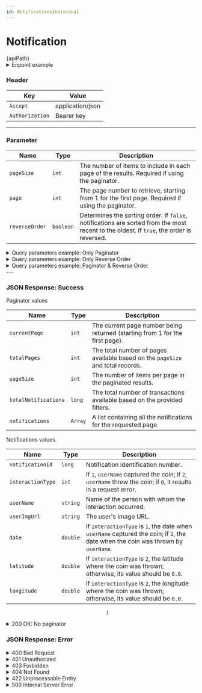 ```yaml
---
id: NotificationsIndividual
---
```







# Notification


<div className="highlight-box">
  <HttpMethodTag method={method} /> {apiPath}
</div>





<details className='details-custom'>
  <summary>Enpoint example</summary>
    <div className="examples-style"> 
      {apiPath.replace('{int}','')}`444`
    </div>
</details>



### Header

| Key             | Value    |
|-----------------|----------|
| `Accept`        | application/json |
| `Authorization` | Bearer key|


---
### Parameter

| Name           | Type      |  Description                                                                                   |
|----------------|-----------|-----------------------------------------------------------------------------------------------|
| `pageSize`     | `int`     | The number of items to include in each page of the results. Required if using the paginator.  |
| `page`         | `int`     | The page number to retrieve, starting from 1 for the first page. Required if using the paginator. |
| `reverseOrder` | `boolean` | Determines the sorting order. If `false`, notifications are sorted from the most recent to the oldest. If `true`, the order is reversed. |



<details className='details-custom'>
  <summary>Query parameters example: Only Paginator</summary>
    <div className="examples-style"> 
      {apiPath}`?pageSize=10&page=2`
    </div>
</details>

<details className='details-custom'>
  <summary>Query parameters example: Only Reverse Order</summary>
    <div className="examples-style"> 
      {apiPath}`?reverseOrder=false`
    </div>
</details>

<details className='details-custom'>
  <summary>Query parameters example: Paginator & Reverse Order</summary>
    <div className="examples-style"> 
      {apiPath}`?pageSize=10&page=2&reverseOrder=false`
    </div>
</details>
---

### JSON Response: Success

<div className="table-title">
  Paginator values
</div>

| Name                  | Type       |   Description                                                                                  |
|-----------------------|------------|-----------------------------------------------------------------------------------------------|
| `currentPage`         | `int`      | The current page number being returned (starting from 1 for the first page).                |
| `totalPages`          | `int`      | The total number of pages available based on the `pageSize` and total records.              |
| `pageSize`            | `int`      | The number of items per page in the paginated results.                                       |
| `totalNotifications`  | `long`     | The total number of transactions available based on the provided filters.                   |
| `notifications`       | `Array`    | A list containing all the notifications for the requested page.                              |

<div className="table-title">
  Notifications values
</div>

| Name              | Type     | Description                                                                                     |
|-------------------|----------|-------------------------------------------------------------------------------------------------|
| `notificationId`  | `long`   | Notification identification number.                                                            |
| `interactionType` | `int`    | If `1`, `userName` captured the coin; if `2`, `userName` threw the coin; if `0`, it results in a request error. |
| `userName`        | `string` | Name of the person with whom the interaction occurred.                                          |
| `userImgUrl`      | `string` | The user's image URL.                                                                           |
| `date`            | `double` | If `interactionType` is `1`, the date when `userName` captured the coin; if `2`, the date when the coin was thrown by `userName`. |
| `latitude`        | `double` | If `interactionType` is `2`, the latitude where the coin was thrown; otherwise, its value should be `0.0`. |
| `longitude`       | `double` | If `interactionType` is `2`, the longitude where the coin was thrown; otherwise, its value should be `0.0`. |


                                         |
<details className='details-custom'>
  <summary>200 OK: No paginator</summary>
```JSON
[
  {
    "notificationId": 123456,
    "interactionType": 1,
    "userName": "Alice Smith",
    "userImgUrl": "https://example.com/images/alice.jpg",
    "date": 1680537600.0,
    "latitude": 0.0,
    "longitude": 0.0
  },
  {
    "notificationId": 789012,
    "interactionType": 2,
    "userName": "Bob Johnson",
    "userImgUrl": "https://example.com/images/bob.jpg",
    "date": 1680624000.0,
    "latitude": 37.7749,
    "longitude": -122.4194
  }
]

```

</details>


<details className='details-custom'>
  <summary>200 OK: Paginator</summary>
```JSON
{
  "currentPage": 2,
  "totalPages": 5,
  "pageSize": 10,
  "totalTransactions": 45,
  "notifications": [
    {
        "notificationId": 123456,
        "interactionType": 1,
        "userName": "Alice Smith",
        "userImgUrl": "https://example.com/images/alice.jpg",
        "date": 1680537600.0,
        "latitude": 0.0,
        "longitude": 0.0
    },
    {
        "notificationId": 789012,
        "interactionType": 2,
        "userName": "Bob Johnson",
        "userImgUrl": "https://example.com/images/bob.jpg",
        "date": 1680624000.0,
        "latitude": 37.7749,
        "longitude": -122.4194
    }


    ]
}

```

</details>


### JSON Response: Error

<details className='details-custom'> 
    <summary>400 Bad Request</summary>
```JSON
{
  "code": "INVALID_REQUEST",
  "message": "The provided parameters are invalid or malformed."
}
```

```JSON
{
  "code": "MISSING_PAGINATION",
  "message": "Both 'pageSize' and 'page' are required when using the paginator."
}

```
</details> 

<details className='details-custom'> 
    <summary>401 Unauthorized</summary>

```JSON
{
  "code": "UNAUTHORIZED",
  "message": "Authentication failed. Please provide a valid Bearer token."
}

```

</details> 
    
<details className='details-custom'> 
    <summary>403 Forbidden</summary>


```JSON
{
  "code": "ACCESS_FORBIDDEN",
  "message": "You do not have permission to access these notifications."
}

```

</details> 

 <details className='details-custom'>
    <summary>404 Not Found</summary>
    
```JSON
{
  "code": "NOTIFICATIONS_NOT_FOUND",
  "message": "No notifications were found for the provided parameters."
}

```

</details> 

<details className='details-custom'>
    <summary>422 Unprocessable Entity</summary>

```JSON
{
  "code": "INVALID_PAGINATOR",
  "message": "The page number or page size is invalid. Please provide valid pagination parameters."
}

```
</details> 



<details className='details-custom'>
<summary> 500 Internal Server Error</summary>


``` JSON
{
  "code": "INTERNAL_SERVER_ERROR",
  "message": "An unexpected error occurred while validating the OTP. Please try again later."
}
```

</details>
